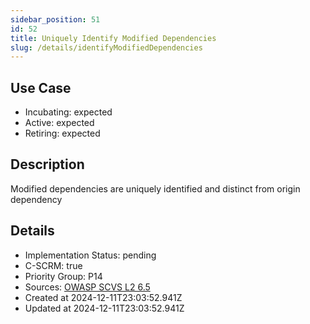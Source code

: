 ```yaml
---
sidebar_position: 51
id: 52
title: Uniquely Identify Modified Dependencies
slug: /details/identifyModifiedDependencies
---
```


## Use Case
<!-- LEVELS:START -->
- Incubating: expected
- Active: expected
- Retiring: expected
<!-- LEVELS:END -->

<!-- DESCRIPTION:START -->
## Description
Modified dependencies are uniquely identified and distinct from origin dependency
<!-- DESCRIPTION:END -->

<!-- DETAILS:START -->
## Details
- Implementation Status: pending
- C-SCRM: true
- Priority Group: P14
- Sources: [OWASP SCVS L2 6.5](https://scvs.owasp.org/scvs/v6-pedigree-and-provenance/)
- Created at 2024-12-11T23:03:52.941Z
- Updated at 2024-12-11T23:03:52.941Z
<!-- DETAILS:END -->
